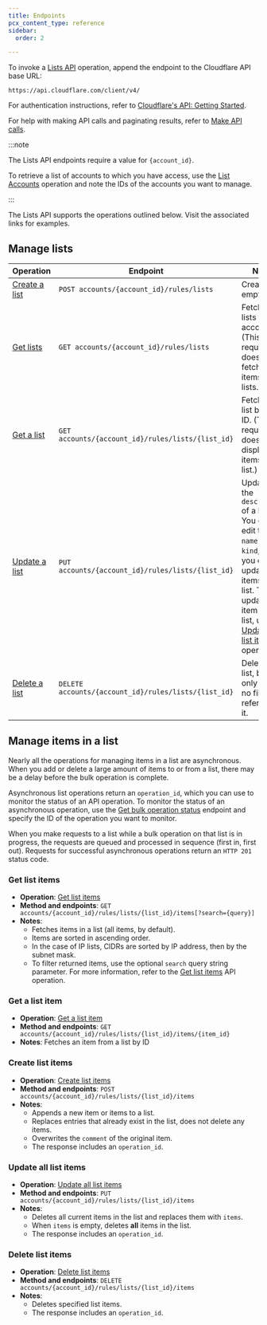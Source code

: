 ```yaml
---
title: Endpoints
pcx_content_type: reference
sidebar:
  order: 2

---
```


To invoke a [Lists API](/api/resources/rules/subresources/lists/methods/list/) operation, append the endpoint to the Cloudflare API base URL:

`https://api.cloudflare.com/client/v4/`

For authentication instructions, refer to [Cloudflare's API: Getting Started](/fundamentals/api/get-started/).

For help with making API calls and paginating results, refer to [Make API calls](/fundamentals/api/how-to/make-api-calls/).

:::note


The Lists API endpoints require a value for `{account_id}`.

To retrieve a list of accounts to which you have access, use the [List Accounts](/api/resources/accounts/methods/list/) operation and note the IDs of the accounts you want to manage.


:::

The Lists API supports the operations outlined below. Visit the associated links for examples.



## Manage lists

| Operation | Endpoint | Notes |
| --- | --- | --- |
| [Create a list](/api/resources/rules/subresources/lists/methods/create/) | `POST accounts/{account_id}/rules/lists` | Creates an empty list |
| [Get lists](/api/resources/rules/subresources/lists/methods/list/) | `GET accounts/{account_id}/rules/lists` | Fetch all lists for the account. (This request does not fetch the items in the lists.) |
| [Get a list](/api/resources/rules/subresources/lists/methods/get/) | `GET accounts/{account_id}/rules/lists/{list_id}` | Fetches a list by its ID. (This request does not display the items in the list.) |
| [Update a list](/api/resources/rules/subresources/lists/methods/update/) | `PUT accounts/{account_id}/rules/lists/{list_id}` | Updates the `description` of a list. You cannot edit the `name` or `kind`, and you cannot update items in a list. To update an item in a list, use the [Update all list items](/api/resources/rules/subresources/lists/subresources/items/methods/update/) operation. |
| [Delete a list](/api/resources/rules/subresources/lists/methods/delete/) | `DELETE accounts/{account_id}/rules/lists/{list_id}` | Deletes the list, but only when no filters reference it. |

## Manage items in a list



Nearly all the operations for managing items in a list are asynchronous. When you add or delete a large amount of items to or from a list, there may be a delay before the bulk operation is complete.

Asynchronous list operations return an `operation_id`, which you can use to monitor the status of an API operation. To monitor the status of an asynchronous operation, use the [Get bulk operation status](/api/resources/rules/subresources/lists/subresources/bulk_operations/methods/get/) endpoint and specify the ID of the operation you want to monitor.

When you make requests to a list while a bulk operation on that list is in progress, the requests are queued and processed in sequence (first in, first out). Requests for successful asynchronous operations return an `HTTP 201` status code.

### Get list items

- **Operation**: [Get list items](/api/resources/rules/subresources/lists/subresources/items/methods/list/)
- **Method and endpoints**: `GET accounts/{account_id}/rules/lists/{list_id}/items[?search={query}]`
- **Notes**: 
  - Fetches items in a list (all items, by default).
  - Items are sorted in ascending order.
  - In the case of IP lists, CIDRs are sorted by IP address, then by the subnet mask.
  - To filter returned items, use the optional `search` query string parameter. For more information, refer to the [Get list items](/api/resources/rules/subresources/lists/subresources/items/methods/list/) API operation.

### Get a list item

- **Operation**: [Get a list item](/api/resources/rules/subresources/lists/subresources/items/methods/get/)
- **Method and endpoints**: `GET accounts/{account_id}/rules/lists/{list_id}/items/{item_id}`
- **Notes**: Fetches an item from a list by ID
     
### Create list items

- **Operation**: [Create list items](/api/resources/rules/subresources/lists/subresources/items/methods/create/)
- **Method and endpoints**: `POST accounts/{account_id}/rules/lists/{list_id}/items`
- **Notes**: 
  - Appends a new item or items to a list.
  - Replaces entries that already exist in the list, does not delete any items.
  - Overwrites the `comment` of the original item.
  - The response includes an `operation_id`.
   
### Update all list items

- **Operation**: [Update all list items](/api/resources/rules/subresources/lists/subresources/items/methods/update/)
- **Method and endpoints**: `PUT accounts/{account_id}/rules/lists/{list_id}/items`
- **Notes**: 
  - Deletes all current items in the list and replaces them with `items`.
  - When `items` is empty, deletes **all** items in the list.
  - The response includes an `operation_id`.

### Delete list items

- **Operation**: [Delete list items](/api/resources/rules/subresources/lists/subresources/items/methods/delete/)
- **Method and endpoints**: `DELETE accounts/{account_id}/rules/lists/{list_id}/items`
- **Notes**: 
  - Deletes specified list items.
  - The response includes an `operation_id`.